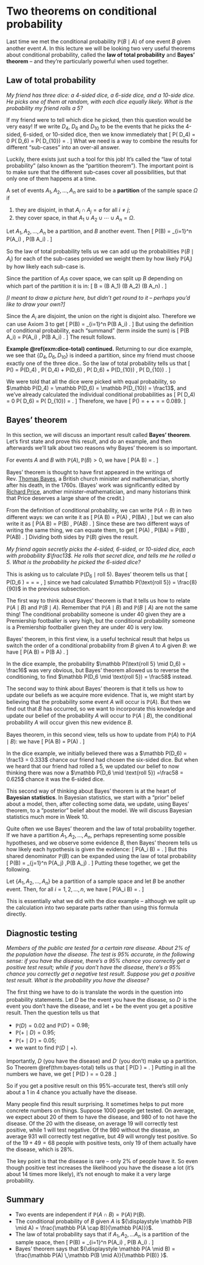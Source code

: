 # Two theorems on conditional probability {#L08-two-theorems}

Last time we met the conditional probability $\mathbb P(B \mid A)$ of one event $B$ given another event $A$. In this lecture we will be looking two very useful theorems about conditional probability, called the **law of total probability** and **Bayes' theorem** -- and they're particularly powerful when used together.

## Law of total probability  {#total-prob}

<!--
:::: {.videowrap}
::: {.videowrapper}
<iframe src="https://www.youtube.com/embed/zBfFOYkfoss"></iframe>
:::
::::
-->

::: {.example #dice-total}
*My friend has three dice: a 4-sided dice, a 6-side dice, and a 10-side dice. He picks one of them at random, with each dice equally likely. What is the probability my friend rolls a 5?*

If my friend were to tell which dice he picked, then this question would be very easy! If we write $D_4$, $D_6$ and $D_{10}$ to be the events that he picks the 4-sided, 6-sided, or 10-sided dice, then we know immediately that
\[ \mathbb P(\text{roll 4} \mid D_4) = 0 \qquad \mathbb P(\text{roll 4} \mid D_6) = \tfrac16 \qquad \mathbb P(\text{roll 4} \mid D_{10}) = \tfrac{1}{10} .  \]
What we need is a way to combine the results for different "sub-cases" into an over-all answer.
:::

Luckily, there exists just such a tool for this job! It's called the "law of total probability" (also known as the "partition theorem"). The important point is to make sure that the different sub-cases cover all possibilities, but that only one of them happens at a time.

::: {.definition}
A set of events $A_1, A_2, \dots, A_n$ are said to be a **partition** of the sample space $\Omega$ if 

1. they are disjoint, in that $A_i \cap A_j = \varnothing$ for all $i \neq j$;
1. they cover space, in that $A_1 \cup A_2 \cup \cdots \cup A_n = \Omega$.
:::

::: {.theorem #thlawtotal name="Law of total probability"}
Let $A_1, A_2, \dots, A_n$ be a partition, and $B$ another event. Then
\[ \mathbb P(B) = \sum_{i=1}^n \mathbb P(A_i) \, \mathbb P(B \mid A_i) . \]
:::

So the law of total probability tells us we can add up the probabilities $\mathbb P(B \mid A_i)$ for each of the sub-cases provided we weight them by how likely $\mathbb P(A_i)$ by how likely each sub-case is.

::: {.proof}
Since the partition of $A_i$s cover space, we can split up $B$ depending on which part of the partition it is in:
\[  B = (B \cap A_1) \cup (B \cap A_2) \cup \cdots \cup (B \cap A_n) .  \]

*[I meant to draw a picture here, but didn't get round to it -- perhaps you'd like to draw your own?]*

Since the $A_i$ are disjoint, the union on the right is disjoint also.
Therefore we can use Axiom 3 to get
\[ \mathbb P(B) = \sum_{i=1}^n \mathbb P(B \cap A_i) . \]
But using the definition of conditional probability, each "summand" (term inside the sum) is
\[ \mathbb P(B \cap A_i) = \mathbb P(A_i) \, \mathbb P(B \mid A_i) . \]
The result follows.
:::

::: {.thpart}
**Example \@ref(exm:dice-total) continued.** Returning to our dice example, we see that $\{D_4, D_6, D_{10}\}$ is indeed a partition, since my friend must choose exactly one of the three dice.. So the law of total probability tells us that
\[ \mathbb P(\text{roll 5}) = \mathbb P(D_4) \, \mathbb P(\text{roll 5} \mid D_4) +  \mathbb P(D_6) \, \mathbb P(\text{roll 5} \mid D_6) + \mathbb P(D_{10}) \, \mathbb P(\text{roll 5} \mid D_{10}) . \]

We were told that all the dice were picked with equal probability, so $\mathbb P(D_4) = \mathbb P(D_6) = \mathbb P(D_{10}) = \frac13$, and we've already  calculated the individual conditional probabilities as
\[ \mathbb P(\text{roll 4} \mid D_4) = 0 \qquad \mathbb P(\text{roll 4} \mid D_6) = \tfrac16 \qquad \mathbb P(\text{roll 4} \mid D_{10}) = \tfrac{1}{10} .  \]
Therefore, we have
\[ \mathbb P(\text{roll 5}) = \tfrac13\times 0 +  \tfrac13\times\tfrac16 +  \tfrac13\times\tfrac1{10} = \tfrac{8}{90} = 0.089. \]
:::


## Bayes' theorem  {#bayes}

<!--
:::: {.videowrap}
::: {.videowrapper}
<iframe src="https://www.youtube.com/embed/uLSewGUPH1g"></iframe>
:::
::::
-->


In this section, we will discuss an important result called **Bayes' theorem**. 
Let's first state and prove this result, and do an example, and then afterwards we'll talk about two reasons why Bayes' theorem is so important.

::: {.theorem #thbayes name="Bayes' theorem"}
For events $A$ and $B$ with $\mathbb P(A), \mathbb P(B) > 0$, we have
\[ \mathbb P(A \mid B) = \frac{\mathbb P(A) \,\mathbb P(B \mid A)}{\mathbb P(B)} .  \]
:::

Bayes' theorem is thought to have first appeared in the writings of Rev. [Thomas Bayes](https://mathshistory.st-andrews.ac.uk/Biographies/Bayes/), a British church minister and mathematician, shortly after his death, in the 1760s. (Bayes' work was significantly edited by [Richard Price](https://mathshistory.st-andrews.ac.uk/Biographies/Price/), another minister--mathematician, and many historians think that Price deserves a large share of the credit.)

::: {.proof}
From the definition of conditional probability, we can write $\mathbb P(A \cap B)$ in two different ways: we can write it as
\[  \mathbb P(A \cap B) = \mathbb P(A) \, \mathbb P(B\mid A) , \]
but we can also write it as
\[  \mathbb P(A \cap B) = \mathbb P(B) \, \mathbb P(A\mid B) . \]
Since these are two different ways of writing the same thing, we can equate them, to get
\[ \mathbb P(A) \, \mathbb P(B\mid A) = \mathbb P(B) \, \mathbb P(A\mid B) . \]
Dividing both sides by $\mathbb P(B)$ gives the result.
:::

::: {.example}
*My friend again secretly picks the 4-sided, 6-sided, or 10-sided dice, each with probability $\frac13$. He rolls that secret dice, and tells me he rolled a 5. What is the probability he picked the 6-sided dice?*

This is asking us to calculate $\mathbb P(D_6 \mid \text{roll 5})$. Bayes' theorem tells us that
\[
  \mathbb P(D_6 \mid \text{roll 5})
  = \frac{\mathbb P(D_6) \, \mathbb P(\text{roll 5} \mid D_6)}{\mathbb P(\text{roll 5})} 
  = \frac{\frac13 \times \frac16}{\frac{8}{90}} 
  = \tfrac{5}{8} ,
\]
since we had calculated $\mathbb P(\text{roll 5}) = \frac{8}{90}$ in the previous subsection.
:::

The first way to think about Bayes' theorem is that it tells us how to relate $\mathbb P(A \mid B)$ and $\mathbb P(B \mid A)$. Remember that $\mathbb P(A \mid B)$ and $\mathbb P(B \mid A)$ are not the same thing! The conditional probability someone is under 40 given they are a Premiership footballer is very high, but the conditional probability someone is a Premiership footballer given they are under 40 is very low.

Bayes' theorem, in this first view, is a useful technical result that helps us switch the order of a conditional probability from $B$ given $A$ to $A$ given $B$: we have
\[ \mathbb P(A \mid B) = \frac{\mathbb P(A)}{\mathbb P(B)} \times \mathbb P(B \mid A) .  \]

In the dice example, the probability $\mathbb P(\text{roll 5} \mid D_6) = \frac16$ was very obvious, but Bayes' theorem allowed us to reverse the conditioning, to find $\mathbb P(D_6 \mid \text{roll 5}) = \frac58$ instead.

The second way to think about Bayes' theorem is that it tells us how to update our beliefs as we acquire more evidence. That is, we might start by believing that the probability some event $A$ will occur is $\mathbb P(A)$. But then we find out that $B$ has occurred, so we want to incorporate this knowledge and update our belief of the probability $A$ will occur to $\mathbb P(A \mid B)$, the conditional probability $A$ will occur given this new evidence $B$.

Bayes theorem, in this second view, tells us how to update from $\mathbb P(A)$ to $\mathbb P(A \mid B)$: we have
\[ \mathbb P(A \mid B) = \mathbb P(A) \times \frac{\mathbb P(B \mid A)}{\mathbb P(B)} .  \]

In the dice example, we initially believed there was a $\mathbb P(D_6) = \frac13 = 0.333$ chance our friend had chosen the six-sided dice. But when we heard that our friend had rolled a 5, we updated our belief to now thinking there was now a $\mathbb P(D_6 \mid \text{roll 5}) =\frac58 = 0.625$ chance it was the 6-sided dice.

This second way of thinking about Bayes' theorem is at the heart of **Bayesian statistics**. In Bayesian statistics, we start with a "prior" belief about a model, then, after collecting some data, we update, using Bayes' theorem, to a "posterior" belief about the model. We will discuss Bayesian statistics much more in Week 10.




Quite often we use Bayes' theorem and the law of total probability together. If we have a partition $A_1, A_2, \dots, A_n$, perhaps representing some possible hypotheses, and we observe some evidence $B$, then Bayes' theorem tells us how likely each hypothesis is given the evidence:
\[ \mathbb P(A_i \mid B) = \frac{\mathbb P(A_i) \,\mathbb P(B \mid A_i)}{\mathbb P(B)} .  \]
But this shared denominator $\mathbb P(B)$ can be expanded using the law of total probability
\[ \mathbb P(B) = \sum_{j=1}^n \mathbb P(A_j) \,\mathbb P(B \mid A_j) . \]
Putting these together, we get the following.

::: {.theorem #bayes-total}
Let $\{A_1, A_2, \dots, A_n\}$ be a partition of a sample space and let $B$ be another event. Then, for all $i=1,2,\dots,n$, we have
\[ \mathbb P(A_i \mid B) = \frac{\mathbb P(A_i) \,\mathbb P(B \mid A_i)}{\sum_{j=1}^n \mathbb P(A_j) \, \mathbb P(B \mid A_j)} .  \]
:::

This is essentially what we did with the dice example -- although we split up the calculation into two separate parts rather than using this formula directly.


## Diagnostic testing  {#screening}

::: {.example}
*Members of the public are tested for a certain rare disease. About 2% of the population have the disease. The test is 95% accurate, in the following sense: if you have the disease, there's a 95% chance you correctly get a positive test result; while if you don't have the disease, there's a 95% chance you correctly get a negative test result. Suppose you get a positive test result. What is the probability you have the disease?*

The first thing we have to do is translate the words in the question into probability statements. Let $D$ be the event you have the disease, so $D^\comp$ is the event you don't have the disease, and let $+$ be the event you get a positive result. Then the question tells us that

* $\mathbb P(D) = 0.02$ and $\mathbb P(D^\comp) = 0.98$;
* $\mathbb P({+} \mid D) = 0.95$;
* $\mathbb P({+}\mid D^\comp) = 0.05$;
* we want to find $\mathbb P(D \mid {+})$.

Importantly, $D$ (you have the disease) and $D^\comp$ (you don't) make up a partition. So Theorem \@ref(thm:bayes-total) tells us that
\[  \mathbb P(D \mid {+}) = \frac{\mathbb P(D) \,\mathbb P({+} \mid D)}{\mathbb P(D) \,\mathbb P({+} \mid D)+\mathbb P(D^\comp) \,\mathbb P({+} \mid D^\comp)} . \]
Putting in all the numbers we have, we get
\[ \mathbb P(D \mid {+}) = \frac{0.02 \times 0.95}{0.02 \times 0.95 + 0.98 \times 0.05} = 0.28 .\]

So if you get a positive result on this 95%-accurate test, there's still only about a 1 in 4 chance you actually have the disease.
:::

Many people find this result surprising. It sometimes helps to put more concrete numbers on things. Suppose 1000 people get tested. On average, we expect about 20 of them to have the disease, and 980 of to not have the disease. Of the 20 with the disease, on average 19 will correctly test positive, while 1 will test negative. Of the 980 without the disease, an average 931 will correctly test negative, but 49 will wrongly test positive. So of the $19+49 = 68$ people with positive tests, only 19 of them actually have the disease, which is 28%.

The key point is that the disease is rare -- only 2% of people have it. So even though positive test increases the likelihood you have the disease a lot (it's about 14 times more likely), it's not enough to make it a very large probability.

## Summary  {#summary-034 .unnumbered}

::: {.mysummary}
* Two events are independent if $\mathbb P(A \cap B) = \mathbb P(A)\, \mathbb P(B)$.
* The conditional probability of $B$ given $A$ is ${\displaystyle \mathbb P(B \mid A) = \frac{\mathbb P(A \cap B)}{\mathbb P(A)}}$.
* The law of total probability says that if $A_1, A_2, \dots A_n$ is a partition of the sample space, then
\[ \mathbb P(B) = \sum_{i=1}^n \mathbb P(A_i) \, \mathbb P(B \mid A_i) . \]
* Bayes' theorem says that ${\displaystyle \mathbb P(A \mid B) = \frac{\mathbb P(A) \,\mathbb P(B \mid A)}{\mathbb P(B)} }$.
:::
